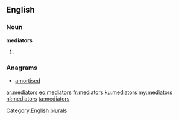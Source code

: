 ==English==

===Noun===
'''mediators'''

# {{plural of|[[mediator]]}}

===Anagrams===
* [[amortised#English|amortised]]

[[Category:English plurals]]

[[ar:mediators]]
[[eo:mediators]]
[[fr:mediators]]
[[ku:mediators]]
[[my:mediators]]
[[nl:mediators]]
[[ta:mediators]]